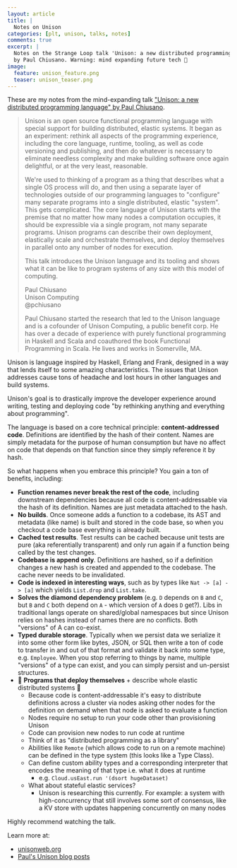 ```yaml
---
layout: article
title: |
  Notes on Unison
categories: [plt, unison, talks, notes]
comments: true
excerpt: |
  Notes on the Strange Loop talk 'Unison: a new distributed programming language'
  by Paul Chiusano. Warning: mind expanding future tech 🤯
image:
  feature: unison_feature.png
  teaser: unison_teaser.png
---
```


These are my notes from the mind-expanding talk ["Unison: a new distributed
programming language" by Paul
Chiusano](https://www.youtube.com/watch?v=gCWtkvDQ2ZI&feature=youtu.be).

> Unison is an open source functional programming language with special support
> for building distributed, elastic systems. It began as an experiment: rethink
> all aspects of the programming experience, including the core language,
> runtime, tooling, as well as code versioning and publishing, and then do
> whatever is necessary to eliminate needless complexity and make building
> software once again delightful, or at the very least, reasonable.
>
> We're used to thinking of a program as a thing that describes what a single OS
> process will do, and then using a separate layer of technologies outside of
> our programming languages to "configure" many separate programs into a single
> distributed, elastic "system". This gets complicated. The core language of
> Unison starts with the premise that no matter how many nodes a computation
> occupies, it should be expressible via a single program, not many separate
> programs. Unison programs can describe their own deployment, elastically scale
> and orchestrate themselves, and deploy themselves in parallel onto any number
> of nodes for execution.
>
> This talk introduces the Unison language and its tooling and shows what it can
> be like to program systems of any size with this model of computing.
>
> Paul Chiusano<br />
> Unison Computing<br />
> @pchiusano
>
> Paul Chiusano started the research that led to the Unison language and is a
> cofounder of Unison Computing, a public benefit corp. He has over a decade of
> experience with purely functional programming in Haskell and Scala and
> coauthored the book Functional Programming in Scala. He lives and works in
> Somerville, MA.

Unison is language inspired by Haskell, Erlang and Frank, designed in a way that
lends itself to some amazing characteristics. The issues that Unison addresses
cause tons of headache and lost hours in other languages and build systems.

Unison's goal is to drastically improve the developer experience around writing,
testing and deploying code "by rethinking anything and everything about
programming".

The language is based on a core technical principle: **content-addressed code**.
Definitions are identified by the hash of their content. Names are simply
metadata for the purpose of human consumption but have no affect on code that
depends on that function since they simply reference it by hash.

So what happens when you embrace this principle? You gain a ton of benefits,
including:

- **Function renames never break the rest of the code**, including downstream
  dependencies because all code is content-addressable via the hash of its
  definition. Names are just metadata attached to the hash.
- **No builds**. Once someone adds a function to a codebase, its AST and
  metadata (like name) is built and stored in the code base, so when you
  checkout a code base everything is already built.
- **Cached test results**. Test results can be cached because unit tests are
  pure (aka referentially transparent) and only run again if a function being
  called by the test changes.
- **Codebase is append only**. Definitions are hashed, so if a definition
  changes a new hash is created and appended to the codebase. The cache never
  needs to be invalidated.
- **Code is indexed in interesting ways**, such as by types like `Nat -> [a] ->
[a]` which yields `List.drop` and `List.take`.
- **Solves the diamond dependency problem** (e.g. `D` depends on `B` and `C`,
  but `B` and `C` both depend on `A` - which version of `A` does `D` get?). Libs
  in traditional langs operate on shared/global namespaces but since Unison
  relies on hashes instead of names there are no conflicts. Both "versions" of A
  can co-exist.
- **Typed durable storage**. Typically when we persist data we serialize
  it into some other form like bytes, JSON, or SQL then write a ton of code to
  transfer in and out of that format and validate it back into some type, e.g.
  `Employee`. When you stop referring to things by name, multiple "versions" of
  a type can exist, and you can simply persist and un-persist structures.
- 🤯 **Programs that deploy themselves** + describe whole elastic distributed
  systems 🤯
  - Because code is content-addressable it's easy to distribute definitions
    across a cluster via nodes asking other nodes for the definition on demand
    when that node is asked to evaluate a function
  - Nodes require no setup to run your code other than provisioning Unison
  - Code can provision new nodes to run code at runtime
  - Think of it as "distributed programming as a library"
  - Abilities like `Remote` (which allows code to run on a remote machine) can
    be defined in the type system (this looks like a Type Class).
  - Can define custom ability types and a corresponding interpreter that encodes
    the meaning of that type i.e. what it does at runtime
    - e.g. `Cloud.usEast.run '(dsort hugeDataset)`
  - What about stateful elastic services?
    - Unison is researching this currently. For example: a system with
      high-concurrency that still involves some sort of consensus, like a KV
      store with updates happening concurrently on many nodes

Highly recommend watching the talk.

Learn more at:

- [unisonweb.org](https://unisonweb.org)
- [Paul's Unison blog posts](https://pchiusano.github.io/unison/)
